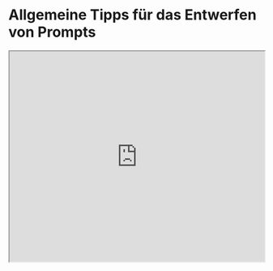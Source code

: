 # Allgemeine Tipps für das Entwerfen von Prompts


<Bleed>
  <iframe width="100%"
    height="415px"
    src="https://www.youtube.com/embed/7M6CSCIMJ3k?si=BgaVt9g1vS4BQzXZ" allow="accelerometer; autoplay; clipboard-write; encrypted-media; gyroscope; picture-in-picture"
    allowFullScreen
    />
</Bleed>

Hier sind einige Tipps, die Sie beim Entwerfen Ihrer Prompts im Kopf behalten sollten:

### Beginnen Sie einfach
Wenn Sie mit dem Entwerfen von Prompts beginnen, sollten Sie im Kopf behalten, dass dies wirklich ein iterativer Prozess ist, der viel Experimentieren erfordert, um optimale Ergebnisse zu erzielen. Die Verwendung eines einfachen Playgrounds von OpenAI oder Cohere ist ein guter Ausgangspunkt.

Sie können mit einfachen Prompts starten und weitere Elemente und Kontext hinzufügen, während Sie auf bessere Ergebnisse abzielen. Ihr Prompt im Verlauf zu iterieren, ist aus diesem Grund von entscheidender Bedeutung. Während Sie den Leitfaden lesen, werden Sie viele Beispiele sehen, bei denen Spezifität, Einfachheit und Prägnanz Ihnen oft bessere Ergebnisse liefern werden.

Wenn Sie eine große Aufgabe haben, die viele unterschiedliche Teilaufgaben umfasst, können Sie versuchen, die Aufgabe in einfachere Teilaufgaben zu zerlegen und weiter aufzubauen, während Sie bessere Ergebnisse erzielen. Dies vermeidet die Einführung von zu viel Komplexität zu Beginn des Prozesses der Promptgestaltung.

### Die Anweisung
Sie können effektive Prompts für verschiedene einfache Aufgaben entwerfen, indem Sie Befehle verwenden, um das Modell zu instruieren, was Sie erreichen möchten, zum Beispiel "Schreibe", "Klassifiziere", "Fasse zusammen", "Übersetze", "Ordne" usw.

Behalten Sie im Kopf, dass Sie auch viel experimentieren müssen, um zu sehen, was am besten funktioniert. Probieren Sie verschiedene Anweisungen mit verschiedenen Schlüsselwörtern, Kontexten und Daten aus und sehen Sie, was für Ihren speziellen Anwendungsfall und Ihre Aufgabe am besten funktioniert. Normalerweise ist der Kontext, je spezifischer und relevanter zur Aufgabe, desto besser. Auf die Wichtigkeit von Sampling und das Hinzufügen von mehr Kontext werden wir in den kommenden Leitfäden näher eingehen.

Andere empfehlen, dass Sie Anweisungen am Anfang des Prompts platzieren. Eine weitere Empfehlung ist es, einen klaren Trenner wie "###" zu verwenden, um die Anweisung und den Kontext zu trennen.

Zum Beispiel:

*Prompt:*
```
### Anweisung ###
Übersetze den folgenden Text ins Spanische:

Text: "Hallo!"
```

*Ausgabe:*
```
¡Hola!
```

### Spezifität
Seien Sie sehr spezifisch bezüglich der Anweisung und der Aufgabe, die Sie vom Modell ausführen lassen möchten. Je beschreibender und detaillierter der Prompt ist, desto besser die Ergebnisse. Dies ist besonders wichtig, wenn Sie ein gewünschtes Ergebnis oder einen gewünschten Stil der Generierung anstreben. Es gibt keine spezifischen Tokens oder Schlüsselwörter, die zu besseren Ergebnissen führen. Wichtiger ist ein gutes Format und ein beschreibender Prompt. Tatsächlich ist das Bereitstellen von Beispielen im Prompt sehr effektiv, um gewünschte Ausgaben in spezifischen Formaten zu erhalten.

Beim Entwerfen von Prompts sollten Sie auch die Länge des Prompts im Kopf behalten, da es Begrenzungen gibt, wie lang der Prompt sein kann. Überlegen Sie, wie spezifisch und detailliert Sie sein sollten. Zu viele unnötige Details einzuschließen ist nicht unbedingt ein guter Ansatz. Die Details sollten relevant sein und zur anstehenden Aufgabe beitragen. Dies ist etwas, mit dem Sie viel experimentieren müssen. Wir ermutigen zu viel Experimentieren und Iteration, um Prompts für Ihre Anwendungen zu optimieren.

Als Beispiel versuchen wir einen einfachen Prompt, um spezifische Informationen aus einem Text zu extrahieren.

*Prompt:*
```
Extrahiere die Namen von Orten im folgenden Text.

Gewünschtes Format:
Ort: <komma_separierte_Liste_von_Firmennamen>

Input: "Although these developments are encouraging to researchers, much is still a mystery. “We often have a black box between the brain and the effect we see in the periphery,” says Henrique Veiga-Fernandes, a neuroimmunologist at the Champalimaud Centre for the Unknown in Lisbon. “If we want to use it in the therapeutic context, we actually need to understand the mechanism.""
```

*Ausgabe:*
```
Ort: Champalimaud Centre for the Unknown, Lissabon
```

Der Eingabetext ist aus [diesem Nature Artikel](https://www.nature.com/articles/d41586-023-00509-z) entnommen.

### Vermeiden Sie Ungenauigkeit

In Anbetracht der obigen Tipps über Detailreichtum und Verbesserung des Formats, ist es einfach, in die Falle zu tappen, zu clever mit Prompts sein zu wollen und potenziell ungenaue Beschreibungen zu erstellen. Es ist oft besser, spezifisch und direkt zu sein. Die Analogie hier ist sehr ähnlich zu effektiver Kommunikation – je direkter, desto effektiver kommt die Botschaft an.

Zum Beispiel könnten Sie daran interessiert sein, das Konzept des Prompt-Engineerings zu erlernen. Sie könnten so etwas ausprobieren:

```
Erläutere das Konzept des Prompt-Engineerings. Halte die Erklärung kurz, nur ein paar Sätze, und sei nicht zu beschreibend.
```

Aus dem oben stehenden Prompt ist nicht klar, wie viele Sätze zu verwenden sind und welcher Stil. Sie könnten immer noch etwas gute Antworten mit den obigen Prompts erhalten, aber der bessere Prompt wäre einer, der sehr spezifisch, prägnant und auf den Punkt ist. Etwas wie:

```
Nutze 2-3 Sätze, um das Konzept des Prompt-Engineerings einem Oberschüler zu erklären.
```

### Tun oder nicht tun?
Ein weiterer häufiger Tipp beim Gestalten von Prompts ist es, auszudrücken, was zu tun ist, anstatt zu sagen, was nicht zu tun ist. Dies fördert mehr Spezifität und konzentriert sich auf die Details, die zu guten Antworten vom Modell führen.

Hier ist ein Beispiel eines Filmempfehlungs-Chatbots, der genau das tut, was ich nicht möchte, wegen der Art und Weise, wie ich die Anweisung geschrieben habe – fokussiert auf das, was nicht zu tun ist.

*Prompt:*
```
Das Folgende ist ein Agent, der Kunden Filme empfiehlt. FRAGE NICHT NACH INTERESSEN. FRAGE NICHT NACH PERSÖNLICHEN INFORMATIONEN.

Kunde: Bitte empfehlen Sie einen Film basierend auf meinen Interessen.
Agent: 
```

*Ausgabe:*
```
Natürlich kann ich einen Film basierend auf Ihren Interessen empfehlen. Welche Art von Film möchten Sie sehen? Bevorzugen Sie Action, Komödie, Romantik oder etwas anderes?
```

Hier ist ein besserer Prompt:

*Prompt:*
```
Das Folgende ist ein Agent, der Kunden Filme empfiehlt. Der Agent ist dafür verantwortlich, einen Film aus den globalen Top-Trendfilmen zu empfehlen. Er sollte davon absehen, die Nutzer nach ihren Vorlieben zu fragen und vermeiden, nach persönlichen Informationen zu fragen. Falls der Agent keinen Film zum Empfehlen hat, sollte er antworten "Sorry, ich finde heute keinen Film zum Empfehlen.".

Kunde: Bitte empfehlen Sie einen Film basierend auf meinen Interessen.
Agent:
```

*Ausgabe:*
```
Tut mir leid, ich habe keine Informationen für Ihre Interessen. Allerdings ist hier eine Liste der aktuellen globalen Top-Trendfilme: [Liste von Filmen]. Ich hoffe, Sie finden etwas, das Ihnen gefällt!
```

Einige der oben genannten Beispiele wurden aus dem Artikel ["Best practices for prompt engineering with OpenAI API"](https://help.openai.com/en/articles/6654000-best-practices-for-prompt-engineering-with-openai-api) übernommen.
